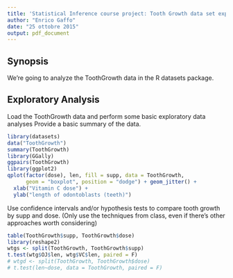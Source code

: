 ```yaml
---
title: 'Statistical Inference course project: Tooth Growth data set exploratory analysis'
author: "Enrico Gaffo"
date: "25 ottobre 2015"
output: pdf_document
---
```


## Synopsis
We're going to analyze the ToothGrowth data in the R datasets package.

## Exploratory Analysis
Load the ToothGrowth data and perform some basic exploratory data analyses 
Provide a basic summary of the data.

```r
library(datasets)
data("ToothGrowth")
summary(ToothGrowth)
library(GGally)
ggpairs(ToothGrowth)
library(ggplot2)
qplot(factor(dose), len, fill = supp, data = ToothGrowth, 
      geom = "boxplot", position = "dodge") + geom_jitter() +
  xlab("Vitamin C dose") + 
  ylab("length of odontoblasts (teeth)")
```

Use confidence intervals and/or hypothesis tests to compare tooth growth by supp and dose. (Only use the techniques from class, even if there's other approaches worth considering)

```r
table(ToothGrowth$supp, ToothGrowth$dose)
library(reshape2)
wtgs <- split(ToothGrowth, ToothGrowth$supp)
t.test(wtg$OJ$len, wtg$VC$len, paired = F)
# wtgd <- split(ToothGrowth, ToothGrowth$dose)
# t.test(len~dose, data = ToothGrowth, paired = F)
```


